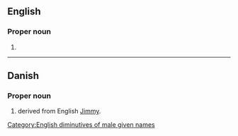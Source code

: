 ==English==

===Proper noun===
{{head|en|proper noun}}

# {{given name|male|lang=en}}

[[Category:English diminutives of male given names]]

----

==Danish==

===Proper noun===
{{head|da|proper noun}}

# {{given name|male|lang=da}} derived from English [[Jimmy]].